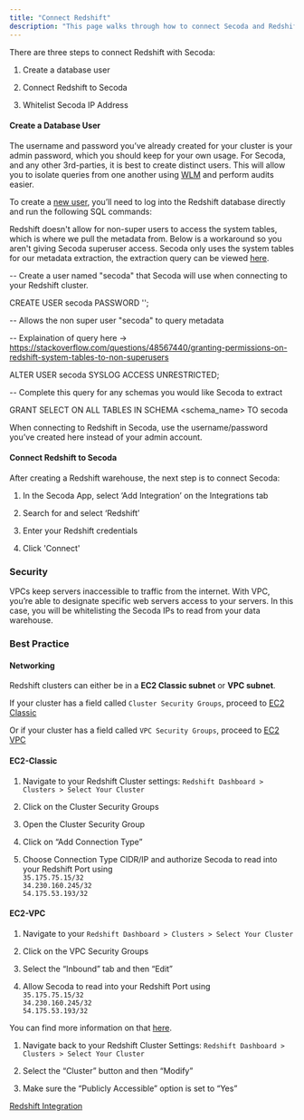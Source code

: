 ```yaml
---
title: "Connect Redshift"
description: "This page walks through how to connect Secoda and Redshift"
---
```


There are three steps to connect Redshift with Secoda:

1. Create a database user

2. Connect Redshift to Secoda

3. Whitelist Secoda IP Address

#### Create a Database User

The username and password you’ve already created for your cluster is your admin password, which you should keep for your own usage. For Secoda, and any other 3rd-parties, it is best to create distinct users. This will allow you to isolate queries from one another using [WLM](http://docs.aws.amazon.com/redshift/latest/dg/c%5Fworkload%5Fmngmt%5Fclassification.html) and perform audits easier.

To create a [new user](http://docs.aws.amazon.com/redshift/latest/dg/r%5FUsers.html), you’ll need to log into the Redshift database directly and run the following SQL commands:

Redshift doesn't allow for non-super users to access the system tables, which is where we pull the metadata from. Below is a workaround so you aren't giving Secoda superuser access. Secoda only uses the system tables for our metadata extraction, the extraction query can be viewed [here](https://www.notion.so/Redshift-4a22df9ed18b4a6cb35eefd418f65727).

\-- Create a user named "secoda" that Secoda will use when connecting to your Redshift cluster.

CREATE USER secoda PASSWORD '<enter password here>';

\-- Allows the non super user "secoda" to query metadata

\-- Explaination of query here -> https://stackoverflow.com/questions/48567440/granting-permissions-on-redshift-system-tables-to-non-superusers

ALTER USER secoda SYSLOG ACCESS UNRESTRICTED;

\-- Complete this query for any schemas you would like Secoda to extract

GRANT SELECT ON ALL TABLES IN SCHEMA <schema_name> TO secoda

When connecting to Redshift in Secoda, use the username/password you’ve created here instead of your admin account.

#### Connect Redshift to Secoda

After creating a Redshift warehouse, the next step is to connect Secoda:

1. In the Secoda App, select ‘Add Integration’ on the Integrations tab

2. Search for and select ‘Redshift’

3. Enter your Redshift credentials

4. Click 'Connect'

### Security

VPCs keep servers inaccessible to traffic from the internet. With VPC, you’re able to designate specific web servers access to your servers. In this case, you will be whitelisting the Secoda IPs to read from your data warehouse.

### Best Practice

#### Networking

Redshift clusters can either be in a **EC2 Classic subnet** or **VPC subnet**.

If your cluster has a field called `Cluster Security Groups`, proceed to [EC2 Classic](https://docs/connections/storage/catalog/redshift/#ec2-classic)

Or if your cluster has a field called `VPC Security Groups`, proceed to [EC2 VPC](https://segment.com/docs/connections/storage/catalog/redshift/#ec2-vpc)

#### EC2-Classic

1. Navigate to your Redshift Cluster settings: `Redshift Dashboard > Clusters > Select Your Cluster`

2. Click on the Cluster Security Groups

3. Open the Cluster Security Group

4. Click on “Add Connection Type”

5. Choose Connection Type CIDR/IP and authorize Secoda to read into your Redshift Port using  
    `35.175.75.15/32`  
    `34.230.160.245/32`  
    `54.175.53.193/32`

#### EC2-VPC

1. Navigate to your `Redshift Dashboard > Clusters > Select Your Cluster`

2. Click on the VPC Security Groups

3. Select the “Inbound” tab and then “Edit”

4. Allow Secoda to read into your Redshift Port using  
   `35.175.75.15/32`  
   `34.230.160.245/32`  
   `54.175.53.193/32`

You can find more information on that [here](http://docs.aws.amazon.com/redshift/latest/mgmt/managing-clusters-vpc.html).

1. Navigate back to your Redshift Cluster Settings: `Redshift Dashboard > Clusters > Select Your Cluster`

2. Select the “Cluster” button and then “Modify”

3. Make sure the “Publicly Accessible” option is set to “Yes”

[Redshift Integration](/integrations/redshift-integration)
